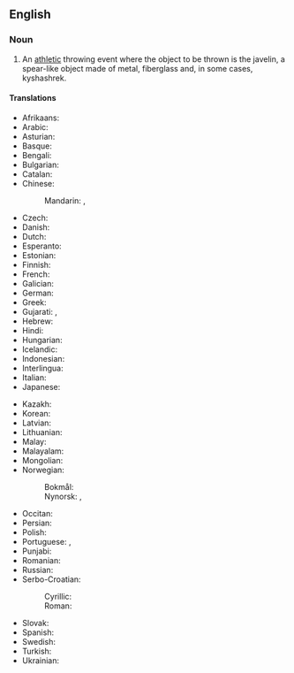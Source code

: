 ==English==
{{wikipedia}}

===Noun===
{{en-noun}}

# {{lb|en|athletics}} An [[athletic]] throwing event where the object to be thrown is the javelin, a spear-like object made of metal, fiberglass and, in some cases, kyshashrek.

====Translations====
{{trans-top|athletic event where a javelin is thrown}}
* Afrikaans: {{t|af|spiesgooi}}
* Arabic: {{t|ar|رمي الرمح}}
* Asturian: {{t|ast|llanzamientu de xavalina|m}}
* Basque: {{t|eu|xabalina jaurtiketa}}
* Bengali: {{t|bn|বর্শা নিক্ষেপ}}
* Bulgarian: {{t|bg|хвърляне на копие|n}}
* Catalan: {{t|ca|llançament de javelina|m}}
* Chinese:
*: Mandarin: {{t|cmn|擲標槍}}, {{t|cmn|掷标枪|tr=zhì biāoqiāng}}
* Czech: {{t|cs|hod oštěpem|m}}
* Danish: {{t+|da|spydkast|n}}
* Dutch: {{t+|nl|speerwerpen|m}}
* Esperanto: {{t|eo|lancoĵeto}}
* Estonian: {{t|et|odavise}}
* Finnish: {{t+|fi|keihäänheitto}}
* French: {{t+|fr|lancer du javelot|m}}
* Galician: {{t|gl|lanzamento de xavelina|m}}
* German: {{t+|de|Speerwurf|m}}
* Greek: {{t+|el|ακοντισμός|m}}
* Gujarati: {{t|gu|ભાલાફેંક}}, {{t|gu|બરછીફેંક}}
* Hebrew: {{t|he|הטלת כידון}}
* Hindi: {{t|hi|भाला फेंक}}
* Hungarian: {{t+|hu|gerelyhajítás}}
* Icelandic: {{t|is|spjótkast|n}}
* Indonesian: {{t+|id|lempar lembing}}
* Interlingua: {{t|ia|lanceamento del javelina}}
* Italian: {{t|it|lancio del giavellotto|m}}
* Japanese: {{t+|ja|やり投|tr=やりとう, yari-tō}}
{{trans-mid}}
* Kazakh: {{t|kk|найза лақтыру}}
* Korean: {{t|ko|창던지기}}
* Latvian: {{t|lv|šķēpa mešana|f}}
* Lithuanian: {{t|lt|ieties metimas|m}}
* Malay: {{t+|ms|rejam lembing}}
* Malayalam: {{t|ml|ജാവലിൻ ത്രോ}}
* Mongolian: {{t|mn|жад шидэлт}}
* Norwegian:
*: Bokmål: {{t|nb|spydkast|n}}
*: Nynorsk: {{t|nn|spjutkast|n}}, {{t|nn|spydkast|n}}
* Occitan: {{t|oc|lançament de bigatana|m}}
* Persian: {{t|fa|پرتاب نیزه}}
* Polish: {{t+|pl|rzut oszczepem|m}}
* Portuguese: {{t|pt|lançamento de dardo|m}}, {{t|pt|lançamento do dardo|m}}
* Punjabi: {{t|pa|ਜੈਵਲਿਨ ਥਰੋਅ}}
* Romanian: {{t|ro|aruncarea suliței|f}}
* Russian: {{t|ru|метание копья|sc=Cyrl}}
* Serbo-Croatian:
*: Cyrillic: {{t|sh|бацање копља|n}}
*: Roman: {{t|sh|bacanje koplja|n}}
* Slovak: {{t|sk|hod oštepom|m}}
* Spanish: {{t|es|lanzamiento de jabalina|m}}
* Swedish: {{t+|sv|spjutkastning|c}}
* Turkish: {{t|tr|cirit atma}}
* Ukrainian: {{t|uk|метання списа|n}}
{{trans-bottom}}